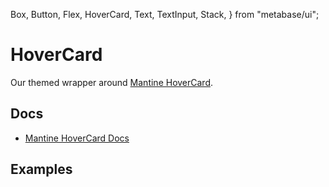   Box,
  Button,
  Flex,
  HoverCard,
  Text,
  TextInput,
  Stack,
} from "metabase/ui";

<Meta of={HoverCardStories} />

# HoverCard

Our themed wrapper around [Mantine HoverCard](https://v6.mantine.dev/core/hover-card/).

## Docs

- [Mantine HoverCard Docs](https://v6.mantine.dev/core/hover-card/)

## Examples

<Canvas>
  <Story of={HoverCardStories.Default_} />
  <Story of={HoverCardStories.InteractiveContent} />
</Canvas>
